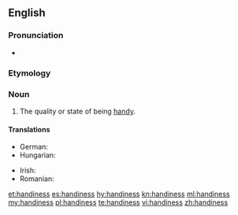 ==English==

===Pronunciation===
* {{audio|en-us-handiness.ogg|Audio (US)|lang=en}}

===Etymology===
{{suffix|en|handy|ness}}

===Noun===
{{en-noun|-|es}}

# The quality or state of being [[handy]].

====Translations====
{{trans-top|the quality or state of being handy}}
* German: {{t|de|Handlichkeit|f}}
* Hungarian: {{t+|hu|ügyesség}}
{{trans-mid}}
* Irish: {{t|ga|sástacht|f}}
* Romanian: {{t+|ro|îndemânare|f}}
{{trans-bottom}}

[[et:handiness]]
[[es:handiness]]
[[hy:handiness]]
[[kn:handiness]]
[[ml:handiness]]
[[my:handiness]]
[[pl:handiness]]
[[te:handiness]]
[[vi:handiness]]
[[zh:handiness]]